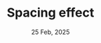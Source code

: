---
title: "Spacing effect"
date: "25 Feb, 2025"
isDisplayDate: false
targetType: "_blank"
externalUrl: "https://thedecisionlab.com/biases/spacing-effect"
description: "Why do we retain information better when we learn it over a long time period?"
---